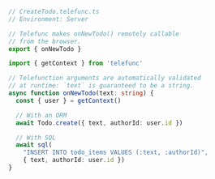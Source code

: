 ```ts
// CreateTodo.telefunc.ts
// Environment: Server

// Telefunc makes onNewTodo() remotely callable
// from the browser.
export { onNewTodo }

import { getContext } from 'telefunc'

// Telefunction arguments are automatically validated
// at runtime: `text` is guaranteed to be a string.
async function onNewTodo(text: string) {
  const { user } = getContext()

  // With an ORM
  await Todo.create({ text, authorId: user.id })

  // With SQL
  await sql(
    "INSERT INTO todo_items VALUES (:text, :authorId)",
    { text, authorId: user.id })
}
```
